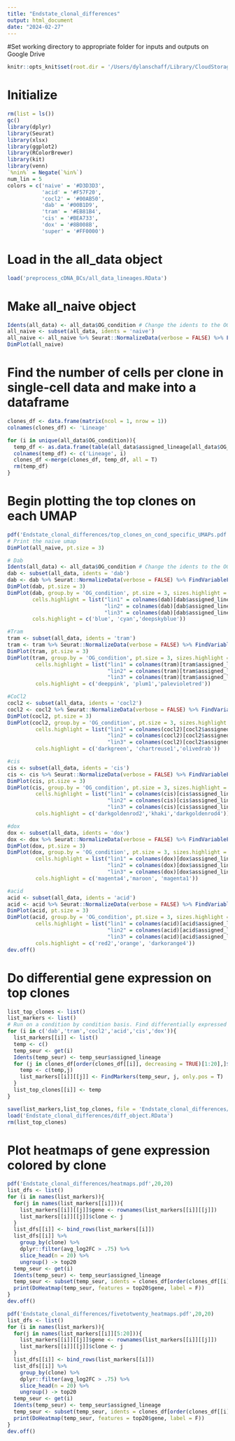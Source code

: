 ```yaml
---
title: "Endstate_clonal_differences"
output: html_document
date: "2024-02-27"
---
```



#Set working directory to appropriate folder for inputs and outputs on Google Drive
```r

knitr::opts_knit$set(root.dir = '/Users/dylanschaff/Library/CloudStorage/GoogleDrive-dyschaff@sydshafferlab.com/My Drive/Schaff_Shared/Cloud/Schaff_paper') # for dylan's laptop
```

# Initialize
```r
rm(list = ls())
gc()
library(dplyr)
library(Seurat)
library(xlsx)
library(ggplot2)
library(RColorBrewer)
library(kit)
library(venn)
`%nin%` = Negate(`%in%`)
num_lin = 5
colors = c('naive' = '#D3D3D3',
           'acid' = '#F57F20',
           'cocl2' = '#00AB50',
           'dab' = '#00B1D9',
           'tram' = '#EB81B4',
           'cis' = '#BEA733',
           'dox' = '#8B008B',
           'super' = '#FF0000')
```

# Load in the all_data object
```r
load('preprocess_cDNA_BCs/all_data_lineages.RData')
```

# Make all_naive object
```r
Idents(all_data) <- all_data$OG_condition # Change the idents to the OG condition for subsetting to dabtram
all_naive <- subset(all_data, idents = 'naive')
all_naive <- all_naive %>% Seurat::NormalizeData(verbose = FALSE) %>% FindVariableFeatures(selection.method = "vst", nfeatures = 20000) %>%  ScaleData(verbose = FALSE) %>% RunPCA(verbose = FALSE) %>% FindNeighbors(dims = c(1:20)) %>% FindClusters(resolution = .5) %>% RunUMAP(dims = c(1:20))
DimPlot(all_naive)
```

# Find the number of cells per clone in single-cell data and make into a dataframe
```r
clones_df <- data.frame(matrix(ncol = 1, nrow = 1))
colnames(clones_df) <- 'Lineage'

for (i in unique(all_data$OG_condition)){
  temp_df <- as.data.frame(table(all_data$assigned_lineage[all_data$OG_condition == i]))
  colnames(temp_df) <- c('Lineage', i)
  clones_df <-merge(clones_df, temp_df, all = T)
  rm(temp_df)
}
```

# Begin plotting the top clones on each UMAP
```r
pdf('Endstate_clonal_differences/top_clones_on_cond_specific_UMAPs.pdf')
# Print the naive umap
DimPlot(all_naive, pt.size = 3)

# Dab
Idents(all_data) <- all_data$OG_condition # Change the idents to the OG condition for subsetting to dabtram
dab <- subset(all_data, idents = 'dab')
dab <- dab %>% Seurat::NormalizeData(verbose = FALSE) %>% FindVariableFeatures(selection.method = "vst", nfeatures = 20000) %>%  ScaleData(verbose = FALSE) %>%   RunPCA(verbose = FALSE) %>% FindNeighbors(dims = c(1:20)) %>% FindClusters(resolution = .5) %>% RunUMAP(dims = c(1:20))
DimPlot(dab, pt.size = 3)
DimPlot(dab, group.by = 'OG_condition', pt.size = 3, sizes.highlight = 3,
        cells.highlight = list("lin1" = colnames(dab)[dab$assigned_lineage %in% clones_df[order(clones_df[['dab']], decreasing = TRUE)[6],]$Lineage],
                               "lin2" = colnames(dab)[dab$assigned_lineage %in% clones_df[order(clones_df[['dab']], decreasing = TRUE)[14],]$Lineage],
                               "lin3" = colnames(dab)[dab$assigned_lineage %in% clones_df[order(clones_df[['dab']], decreasing = TRUE)[5],]$Lineage]),
        cols.highlight = c('blue', 'cyan','deepskyblue'))

#Tram
tram <- subset(all_data, idents = 'tram')
tram <- tram %>% Seurat::NormalizeData(verbose = FALSE) %>% FindVariableFeatures(selection.method = "vst", nfeatures = 20000) %>%  ScaleData(verbose = FALSE) %>%   RunPCA(verbose = FALSE) %>% FindNeighbors(dims = c(1:20)) %>% FindClusters(resolution = .5) %>% RunUMAP(dims = c(1:20))
DimPlot(tram, pt.size = 3)
DimPlot(tram, group.by = 'OG_condition', pt.size = 3, sizes.highlight = 3,
         cells.highlight = list("lin1" = colnames(tram)[tram$assigned_lineage %in% clones_df[order(clones_df[['tram']], decreasing = TRUE)[5],]$Lineage],
                                "lin2" = colnames(tram)[tram$assigned_lineage %in% clones_df[order(clones_df[['tram']], decreasing = TRUE)[2],]$Lineage],
                                "lin3" = colnames(tram)[tram$assigned_lineage %in% clones_df[order(clones_df[['tram']], decreasing = TRUE)[3],]$Lineage]),
         cols.highlight = c('deeppink', 'plum1','palevioletred'))

#CoCl2
cocl2 <- subset(all_data, idents = 'cocl2')
cocl2 <- cocl2 %>% Seurat::NormalizeData(verbose = FALSE) %>% FindVariableFeatures(selection.method = "vst", nfeatures = 20000) %>%  ScaleData(verbose = FALSE) %>%   RunPCA(verbose = FALSE) %>% FindNeighbors(dims = c(1:20)) %>% FindClusters(resolution = .5) %>% RunUMAP(dims = c(1:20))
DimPlot(cocl2, pt.size = 3)
DimPlot(cocl2, group.by = 'OG_condition', pt.size = 3, sizes.highlight = 3, shuffle = T,
         cells.highlight = list("lin1" = colnames(cocl2)[cocl2$assigned_lineage %in% clones_df[order(clones_df[['cocl2']], decreasing = TRUE)[4],]$Lineage],
                                "lin2" = colnames(cocl2)[cocl2$assigned_lineage %in% clones_df[order(clones_df[['cocl2']], decreasing = TRUE)[2],]$Lineage],
                                "lin3" = colnames(cocl2)[cocl2$assigned_lineage %in% clones_df[order(clones_df[['cocl2']], decreasing = TRUE)[1],]$Lineage]),
         cols.highlight = c('darkgreen', 'chartreuse1','olivedrab'))

#cis
cis <- subset(all_data, idents = 'cis')
cis <- cis %>% Seurat::NormalizeData(verbose = FALSE) %>% FindVariableFeatures(selection.method = "vst", nfeatures = 20000) %>%  ScaleData(verbose = FALSE) %>%   RunPCA(verbose = FALSE) %>% FindNeighbors(dims = c(1:20)) %>% FindClusters(resolution = .5) %>% RunUMAP(dims = c(1:20))
DimPlot(cis, pt.size = 3)
DimPlot(cis, group.by = 'OG_condition', pt.size = 3, sizes.highlight = 3,
         cells.highlight = list("lin1" = colnames(cis)[cis$assigned_lineage %in% clones_df[order(clones_df[['cis']], decreasing = TRUE)[1],]$Lineage],
                                "lin2" = colnames(cis)[cis$assigned_lineage %in% clones_df[order(clones_df[['cis']], decreasing = TRUE)[2],]$Lineage],
                                "lin3" = colnames(cis)[cis$assigned_lineage %in% clones_df[order(clones_df[['cis']], decreasing = TRUE)[3],]$Lineage]),
         cols.highlight = c('darkgoldenrod2','khaki','darkgoldenrod4'))

#dox
dox <- subset(all_data, idents = 'dox')
dox <- dox %>% Seurat::NormalizeData(verbose = FALSE) %>% FindVariableFeatures(selection.method = "vst", nfeatures = 20000) %>%  ScaleData(verbose = FALSE) %>%   RunPCA(verbose = FALSE) %>% FindNeighbors(dims = c(1:20)) %>% FindClusters(resolution = .5) %>% RunUMAP(dims = c(1:20))
DimPlot(dox, pt.size = 3)
DimPlot(dox, group.by = 'OG_condition', pt.size = 3, sizes.highlight = 3,
         cells.highlight = list("lin1" = colnames(dox)[dox$assigned_lineage %in% clones_df[order(clones_df[['dox']], decreasing = TRUE)[6],]$Lineage],
                                "lin2" = colnames(dox)[dox$assigned_lineage %in% clones_df[order(clones_df[['dox']], decreasing = TRUE)[3],]$Lineage],
                                "lin3" = colnames(dox)[dox$assigned_lineage %in% clones_df[order(clones_df[['dox']], decreasing = TRUE)[1],]$Lineage]),
         cols.highlight = c('magenta4','maroon', 'magenta1'))

#acid
acid <- subset(all_data, idents = 'acid')
acid <- acid %>% Seurat::NormalizeData(verbose = FALSE) %>% FindVariableFeatures(selection.method = "vst", nfeatures = 20000) %>%  ScaleData(verbose = FALSE) %>%   RunPCA(verbose = FALSE) %>% FindNeighbors(dims = c(1:20)) %>% FindClusters(resolution = .5) %>% RunUMAP(dims = c(1:20))
DimPlot(acid, pt.size = 3)
DimPlot(acid, group.by = 'OG_condition', pt.size = 3, sizes.highlight = 3,
         cells.highlight = list("lin1" = colnames(acid)[acid$assigned_lineage %in% clones_df[order(clones_df[['acid']], decreasing = TRUE)[1],]$Lineage],
                                "lin2" = colnames(acid)[acid$assigned_lineage %in% clones_df[order(clones_df[['acid']], decreasing = TRUE)[7],]$Lineage],
                                "lin3" = colnames(acid)[acid$assigned_lineage %in% clones_df[order(clones_df[['acid']], decreasing = TRUE)[3],]$Lineage]),
         cols.highlight = c('red2','orange', 'darkorange4'))
dev.off()
```
# Do differential gene expression on top clones
```r
list_top_clones <- list()
list_markers <- list()
# Run on a condition by condition basis. Find differentially expressed genes on top 20 lineages. Maybe then do clustering?
for (i in c('dab','tram','cocl2','acid','cis','dox')){
  list_markers[[i]] <- list()
  temp <- c()
  temp_seur <- get(i)
  Idents(temp_seur) <- temp_seur$assigned_lineage
  for (j in clones_df[order(clones_df[[i]], decreasing = TRUE)[1:20],]$Lineage){
    temp <- c(temp,j)
    list_markers[[i]][[j]] <- FindMarkers(temp_seur, j, only.pos = T)
  }
  list_top_clones[[i]] <- temp
}

save(list_markers,list_top_clones, file = 'Endstate_clonal_differences/diff_object.RData')
load('Endstate_clonal_differences/diff_object.RData')
rm(list_top_clones)
```

# Plot heatmaps of gene expression colored by clone
```r
pdf('Endstate_clonal_differences/heatmaps.pdf',20,20)
list_dfs <- list()
for (i in names(list_markers)){
  for(j in names(list_markers[[i]])){
    list_markers[[i]][[j]]$gene <- rownames(list_markers[[i]][[j]])
    list_markers[[i]][[j]]$clone <- j
  }
  list_dfs[[i]] <- bind_rows(list_markers[[i]])
  list_dfs[[i]] %>%
    group_by(clone) %>%
    dplyr::filter(avg_log2FC > .75) %>%
    slice_head(n = 20) %>%
    ungroup() -> top20
  temp_seur <- get(i)
  Idents(temp_seur) <- temp_seur$assigned_lineage
  temp_seur <- subset(temp_seur, idents = clones_df[order(clones_df[[i]], decreasing = TRUE)[1:20],]$Lineage)
  print(DoHeatmap(temp_seur, features = top20$gene, label = F))
}
dev.off()


```

```r
pdf('Endstate_clonal_differences/fivetotwenty_heatmaps.pdf',20,20)
list_dfs <- list()
for (i in names(list_markers)){
  for(j in names(list_markers[[i]][5:20])){
    list_markers[[i]][[j]]$gene <- rownames(list_markers[[i]][[j]])
    list_markers[[i]][[j]]$clone <- j
  }
  list_dfs[[i]] <- bind_rows(list_markers[[i]])
  list_dfs[[i]] %>%
    group_by(clone) %>%
    dplyr::filter(avg_log2FC > .75) %>%
    slice_head(n = 20) %>%
    ungroup() -> top20
  temp_seur <- get(i)
  Idents(temp_seur) <- temp_seur$assigned_lineage
  temp_seur <- subset(temp_seur, idents = clones_df[order(clones_df[[i]], decreasing = TRUE)[5:20],]$Lineage)
  print(DoHeatmap(temp_seur, features = top20$gene, label = F))
}
dev.off()


```

